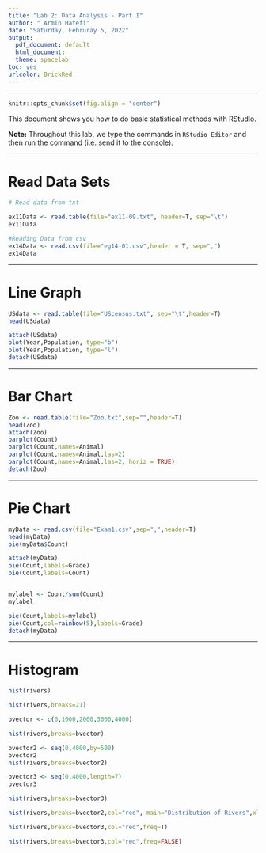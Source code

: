 ```yaml
---
title: "Lab 2: Data Analysis - Part I"
author: " Armin Hatefi"
date: "Saturday, Februray 5, 2022"
output:
  pdf_document: default
  html_document: 
  theme: spacelab
toc: yes
urlcolor: BrickRed
---
```


***

```r
knitr::opts_chunk$set(fig.align = "center")
```



This document shows you how to do basic statistical methods with RStudio.

**Note:** Throughout this lab,  we type the commands in `RStudio Editor`  and then run the command (i.e. send it to the console). 

***
# Read Data Sets

``` r
# Read data from txt 

ex11Data <- read.table(file="ex11-09.txt", header=T, sep="\t")
ex11Data

```


```r

#Reading Data from csv
ex14Data <- read.csv(file="eg14-01.csv",header = T, sep=",")
ex14Data

```


***
# Line Graph

``` r
USdata <- read.table(file="UScensus.txt", sep="\t",header=T)
head(USdata)

attach(USdata)
plot(Year,Population, type="b")
plot(Year,Population, type="l")
detach(USdata)
```

***
# Bar Chart

```r
Zoo <- read.table(file="Zoo.txt",sep="",header=T)
head(Zoo)
attach(Zoo)
barplot(Count)
barplot(Count,names=Animal)
barplot(Count,names=Animal,las=2)
barplot(Count,names=Animal,las=2, horiz = TRUE)
detach(Zoo)
```

***
# Pie Chart

```r
myData <- read.csv(file="Exam1.csv",sep=",",header=T)
head(myData)
pie(myData$Count)

attach(myData)
pie(Count,labels=Grade)
pie(Count,labels=Count)


mylabel <- Count/sum(Count)
mylabel

pie(Count,labels=mylabel)
pie(Count,col=rainbow(5),labels=Grade)
detach(myData)
```

***
# Histogram

```r
hist(rivers)

hist(rivers,breaks=21)

bvector <- c(0,1000,2000,3000,4000)

hist(rivers,breaks=bvector)

bvector2 <- seq(0,4000,by=500)
bvector2
hist(rivers,breaks=bvector2)

bvector3 <- seq(0,4000,length=7)
bvector3

hist(rivers,breaks=bvector3)

hist(rivers,breaks=bvector2,col="red", main="Distribution of Rivers",xlab="Rivers Data")

hist(rivers,breaks=bvector3,col="red",freq=T)

hist(rivers,breaks=bvector3,col="red",freq=FALSE)
```